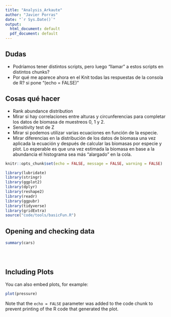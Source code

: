 ```yaml
---
title: "Analysis_Arkaute"
author: "Javier Porras"
date: "`r Sys.Date()`"
output:
  html_document: default
  pdf_document: default
---
```

## Dudas 
- Podríamos tener distintos scripts, pero luego "llamar" a estos scripts en distintos chunks? 
- Por qué me aparece ahora en el Knit todas las respuestas de la consola de R? si pone "(echo = FALSE)"

## Cosas qué hacer
- Rank abundance distribution
- Mirar si hay correlaciones entre alturas y circunferencias para completar los datos de biomasa de muestreos 0, 1 y 2. 
- Sensitivity test de Z
- Mirar si podemos utilizar varias ecuaciones en función de la especie. 
- Mirar diferencias en la distribución de los datos de biomasa una vez aplicada la ecuación y después de calcular las biomasas por especie y plot. Lo esperable es que una vez estimada la biomasa en base a la abundancia el histograma sea más "alargado" en la cola.


```r
knitr::opts_chunk$set(echo = FALSE, message = FALSE, warning = FALSE)
```

```r
library(lubridate)
library(stringr)
library(ggplot2)
library(dplyr)
library(reshape2)
library(readr)
library(ggpubr)
library(tidyverse)
library(gridExtra)
source("code/tools/basicFun.R")
```


## Opening and checking data


```r
summary(cars)





```

## Including Plots

You can also embed plots, for example:

```r
plot(pressure)
```

Note that the `echo = FALSE` parameter was added to the code chunk to prevent printing of the R code that generated the plot.
